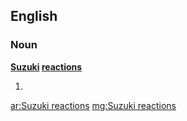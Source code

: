 ==English==

===Noun===
'''[[Suzuki]] [[reaction]]s'''

# {{plural of|[[Suzuki reaction]]}}

[[ar:Suzuki reactions]]
[[mg:Suzuki reactions]]